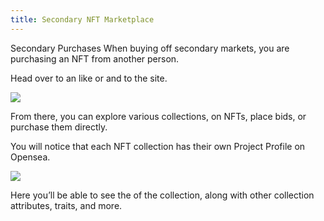 ```yaml
---
title: Secondary NFT Marketplace
---
```


Secondary Purchases When buying off secondary markets, you are purchasing an NFT from another person.

Head over to an <Nutshell children="NFT Marketplace," glossaryEntry="content/glossary/nft_marketplace.mdx" /> like <Nutshell children="Opensea," glossaryEntry="content/glossary/opensea.mdx" /> or <Nutshell children="Rarible," glossaryEntry="content/glossary/Rarible.mdx" /> and <Nutshell children="connect" glossaryEntry="content/glossary/CH2-Connect-wallet.mdx" /> to the site.

![](/assets/opensea-marketplace-example.png)

From there, you can explore various collections, <Nutshell children="make offers" glossaryEntry="content/glossary/CH2-Make-offers.mdx" />   on NFTs, place bids, or purchase them directly.

You will notice that each NFT collection has their own Project Profile on Opensea.

![](/assets/opensea-lilnouns-marketplace-example.png)

Here you’ll be able to see the <Nutshell children="floor price" glossaryEntry="content/glossary/floor_price.mdx" /> of the collection, along with other collection attributes, traits, and more.
